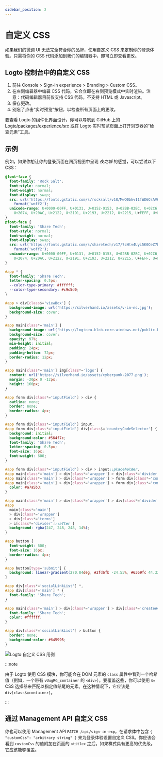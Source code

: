 ```yaml
---
sidebar_position: 2
---
```


# 自定义 CSS

如果我们的微调 UI 无法完全符合你的品牌，使用自定义 CSS 来定制你的登录体验。只需将你的 CSS 代码添加到我们的编辑器中，即可立即查看更改。

## Logto 控制台中的自定义 CSS

1. 前往 <CloudLink to="/sign-in-experience/branding">Console > Sign-in experience > Branding > Custom CSS</CloudLink>。
2. 在左侧编辑器中编辑 CSS 代码，它会立即在右侧预览模式中实时渲染。注意：代码编辑器目前仅支持 CSS 代码。不支持 HTML 或 Javascript。
3. 保存更改。
4. 别忘了点击“实时预览”按钮，以检查所有页面上的更改。

要查看 Logto 的组件化界面设计，你可以导航到 GitHub 上的 [Logto/packages/experience/src](https://github.com/logto-io/logto/tree/master/packages/experience/src) 或在 Logto 实时预览页面上打开浏览器的“检查元素”工具。

## 示例

例如，如果你想让你的登录页面在网页视图中呈现 _夜之城_ 的感觉，可以尝试以下 CSS：

```css
@font-face {
  font-family: 'Rock Salt';
  font-style: normal;
  font-weight: normal;
  font-display: swap;
  src: url('https://fonts.gstatic.com/s/rocksalt/v18/MwQ0bhv11fWD6QsAVOZrt0M6p7NGrQ.woff2')
    format('woff2');
  unicode-range: U+0000-00FF, U+0131, U+0152-0153, U+02BB-02BC, U+02C6, U+02DA, U+02DC, U+2000-206F,
    U+2074, U+20AC, U+2122, U+2191, U+2193, U+2212, U+2215, U+FEFF, U+FFFD;
}
@font-face {
  font-family: 'Share Tech';
  font-style: normal;
  font-weight: normal;
  font-display: swap;
  src: url('https://fonts.gstatic.com/s/sharetech/v17/7cHtv4Uyi5K0OeZ7bohU8H0JmBUhfrE.woff2')
    format('woff2');
  unicode-range: U+0000-00FF, U+0131, U+0152-0153, U+02BB-02BC, U+02C6, U+02DA, U+02DC, U+2000-206F,
    U+2074, U+20AC, U+2122, U+2191, U+2193, U+2212, U+2215, U+FEFF, U+FFFD;
}

#app * {
  font-family: 'Share Tech';
  letter-spacing: 0.5px;
  --color-type-primary: #ffffff;
  --color-type-secondary: #c9c5d0;
}

#app > div[class$='viewBox'] {
  background-image: url('https://silverhand.io/assets/v-in-nc.jpg');
  background-size: cover;
}

#app main[class*='main'] {
  background-image: url('https://logtoeu.blob.core.windows.net/public-blobs/g3cp4y/m-g3cp4y/2024/01/02/w9j0x57g/gentle-universe.png');
  background-size: cover;
  opacity: 97%;
  min-height: initial;
  padding: 24px;
  padding-bottom: 72px;
  border-radius: 12px;
}

#app main[class*='main'] img[class*='logo'] {
  content: url('https://silverhand.io/assets/cyberpunk-2077.png');
  margin: -20px 0 -12px;
  height: 160px;
}

#app form div[class*='inputField'] > div {
  outline: none;
  border: none;
  border-radius: 4px;
}

#app form div[class*='inputField'] input,
#app form div[class*='inputField'] div[class$='countryCodeSelector'] {
  background: initial;
  background-color: #564f7c;
  font-family: 'Share Tech';
  letter-spacing: 0.5px;
  font-size: 16px;
  font-weight: 600;
}

#app form div[class*='inputField'] > div > input::placeholder,
#app main[class*='main'] > div[class*='wrapper'] > div[class*='divider'],
#app main[class*='main'] > div[class*='wrapper'] > form div[class*='content'],
#app main[class*='main'] > div[class*='wrapper'] > form div[class*='content'] > span {
  color: #a7a5b3;
}

#app main[class*='main'] > div[class*='wrapper'] > div[class*='divider'] > i[class*='line'],
#app
  main[class*='main']
  > div[class*='wrapper']
  > div[class*='terms']
  > i[class*='divider']::after {
  background: rgba(247, 248, 248, 14%);
}

#app button {
  font-weight: 600;
  font-size: 16px;
  border-radius: 4px;
}

#app button[type='submit'] {
  background: linear-gradient(270.84deg, #2fd6fb -24.55%, #6369fc 44.33%, #a741eb 119.2%), #5d34f2;
}

#app div[class*='socialLinkList'] *,
#app div[class*='main'] * {
  font-family: 'Share Tech';
}

#app main[class*='main'] > div[class*='wrapper'] > div[class*='createAccount'] {
  font-family: 'Share Tech';
  color: #ffffff;
}

#app div[class*='socialLinkList'] > button {
  border: none;
  background-color: #645995;
}
```

![Logto 自定义 CSS 用例](./assets/logto-custom-css-use-case.png)

:::note

由于 Logto 使用 CSS 模块，你可能会在 DOM 元素的 `class` 属性中看到一个哈希值（例如，一个带有 `vUugRG_container` 的 `<div>`）。要覆盖这些，你可以使用 `$=` CSS 选择器来匹配以指定值结尾的元素。在这种情况下，它应该是 `div[class$=container]`。

:::

## 通过 Management API 自定义 CSS

你也可以使用 Management API `PATCH /api/sign-in-exp`，在请求体中包含 `{ "customCss": "arbitrary string" }` 来为登录体验设置自定义 CSS。你应该会看到 `customCss` 的值附加在页面的 `<title>` 之后。如果样式具有更高的优先级，它应该能够覆盖。

